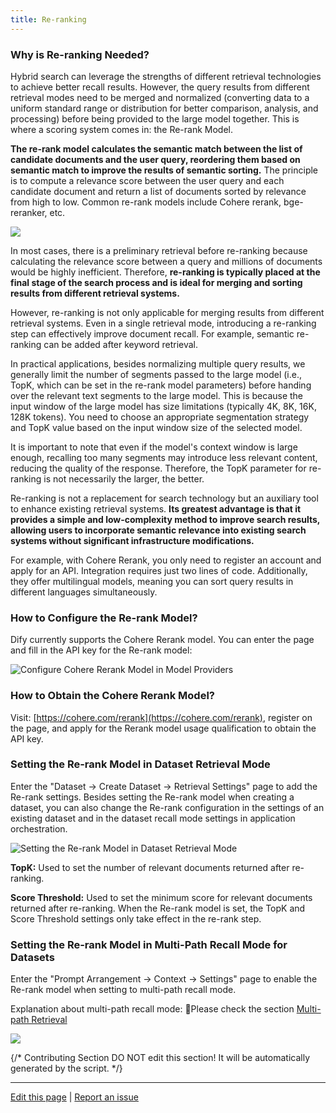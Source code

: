 ```yaml
---
title: Re-ranking
---
```


### Why is Re-ranking Needed?

Hybrid search can leverage the strengths of different retrieval technologies to achieve better recall results. However, the query results from different retrieval modes need to be merged and normalized (converting data to a uniform standard range or distribution for better comparison, analysis, and processing) before being provided to the large model together. This is where a scoring system comes in: the Re-rank Model.

**The re-rank model calculates the semantic match between the list of candidate documents and the user query, reordering them based on semantic match to improve the results of semantic sorting.** The principle is to compute a relevance score between the user query and each candidate document and return a list of documents sorted by relevance from high to low. Common re-rank models include Cohere rerank, bge-reranker, etc.

![](https://assets-docs.dify.ai/dify-enterprise-mintlify/en/learn-more/extended-reading/retrieval-augment/292a7f8e50b9b6be6ababd6b84ac322f.png)

In most cases, there is a preliminary retrieval before re-ranking because calculating the relevance score between a query and millions of documents would be highly inefficient. Therefore, **re-ranking is typically placed at the final stage of the search process and is ideal for merging and sorting results from different retrieval systems.**

However, re-ranking is not only applicable for merging results from different retrieval systems. Even in a single retrieval mode, introducing a re-ranking step can effectively improve document recall. For example, semantic re-ranking can be added after keyword retrieval.

In practical applications, besides normalizing multiple query results, we generally limit the number of segments passed to the large model (i.e., TopK, which can be set in the re-rank model parameters) before handing over the relevant text segments to the large model. This is because the input window of the large model has size limitations (typically 4K, 8K, 16K, 128K tokens). You need to choose an appropriate segmentation strategy and TopK value based on the input window size of the selected model.

It is important to note that even if the model's context window is large enough, recalling too many segments may introduce less relevant content, reducing the quality of the response. Therefore, the TopK parameter for re-ranking is not necessarily the larger, the better.

Re-ranking is not a replacement for search technology but an auxiliary tool to enhance existing retrieval systems. **Its greatest advantage is that it provides a simple and low-complexity method to improve search results, allowing users to incorporate semantic relevance into existing search systems without significant infrastructure modifications.**

For example, with Cohere Rerank, you only need to register an account and apply for an API. Integration requires just two lines of code. Additionally, they offer multilingual models, meaning you can sort query results in different languages simultaneously.

### How to Configure the Re-rank Model?

Dify currently supports the Cohere Rerank model. You can enter the page and fill in the API key for the Re-rank model:

![Configure Cohere Rerank Model in Model Providers](https://assets-docs.dify.ai/dify-enterprise-mintlify/en/learn-more/extended-reading/retrieval-augment/cf0cd2766490583758d06cafbfb01a40.png)

### How to Obtain the Cohere Rerank Model?

Visit: [https://cohere.com/rerank](https://cohere.com/rerank), register on the page, and apply for the Rerank model usage qualification to obtain the API key.

### Setting the Re-rank Model in Dataset Retrieval Mode

Enter the "Dataset -> Create Dataset -> Retrieval Settings" page to add the Re-rank settings. Besides setting the Re-rank model when creating a dataset, you can also change the Re-rank configuration in the settings of an existing dataset and in the dataset recall mode settings in application orchestration.

![Setting the Re-rank Model in Dataset Retrieval Mode](https://assets-docs.dify.ai/dify-enterprise-mintlify/en/learn-more/extended-reading/retrieval-augment/ad3bc13e53749ce69de5db196443676f.png)

**TopK:** Used to set the number of relevant documents returned after re-ranking.

**Score Threshold:** Used to set the minimum score for relevant documents returned after re-ranking. When the Re-rank model is set, the TopK and Score Threshold settings only take effect in the re-rank step.

### Setting the Re-rank Model in Multi-Path Recall Mode for Datasets

Enter the "Prompt Arrangement -> Context -> Settings" page to enable the Re-rank model when setting to multi-path recall mode.

Explanation about multi-path recall mode: 🔗Please check the section [Multi-path Retrieval](https://docs.dify.ai/guides/knowledge-base/integrate-knowledge-within-application#multi-path-retrieval-recommended)

![](https://assets-docs.dify.ai/dify-enterprise-mintlify/en/learn-more/extended-reading/retrieval-augment/f9cde54ca59bfdc5ad94afb00551d5d0.png)

{/*
Contributing Section
DO NOT edit this section!
It will be automatically generated by the script.
*/}

---

[Edit this page](https://github.com/langgenius/dify-docs/edit/main/en/learn-more/extended-reading/retrieval-augment/rerank.mdx) | [Report an issue](https://github.com/langgenius/dify-docs/issues/new?title=Documentation%20Issue%3A%20&body=%23%23%20Issue%20Description%0A%3C%21--%20Please%20briefly%20describe%20the%20issue%20you%20found%20--%3E%0A%0A%23%23%20Page%20Link%0Ahttps%3A%2F%2Fgithub.com%2Flanggenius%2Fdify-docs%2Fblob%2Fmain%2Fen/learn-more/extended-reading/retrieval-augment%2Frerank.mdx%0A%0A%23%23%20Suggested%20Changes%0A%3C%21--%20If%20you%20have%20specific%20suggestions%20for%20changes%2C%20please%20describe%20them%20here%20--%3E%0A%0A%3C%21--%20Thank%20you%20for%20helping%20improve%20our%20documentation%21%20--%3E)

